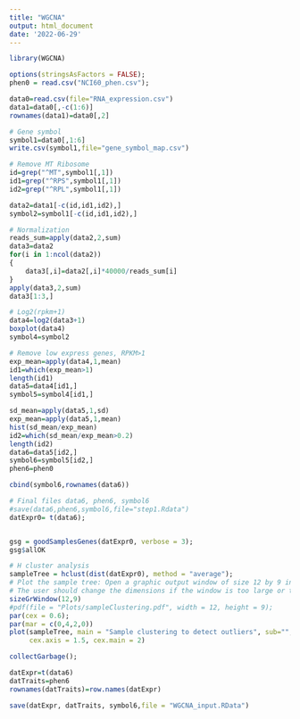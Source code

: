 ```yaml
---
title: "WGCNA"
output: html_document
date: '2022-06-29'
---
```


```r

library(WGCNA)

options(stringsAsFactors = FALSE);
phen0 = read.csv("NCI60_phen.csv");

data0=read.csv(file="RNA_expression.csv")
data1=data0[,-c(1:6)]
rownames(data1)=data0[,2]

# Gene symbol
symbol1=data0[,1:6]
write.csv(symbol1,file="gene_symbol_map.csv")

# Remove MT Ribosome
id=grep("^MT",symbol1[,1])
id1=grep("^RPS",symbol1[,1])
id2=grep("^RPL",symbol1[,1])

data2=data1[-c(id,id1,id2),]
symbol2=symbol1[-c(id,id1,id2),]

```

```r
# Normalization
reads_sum=apply(data2,2,sum)
data3=data2
for(i in 1:ncol(data2))
{
	data3[,i]=data2[,i]*40000/reads_sum[i]
}
apply(data3,2,sum)
data3[1:3,]

```

```r

# Log2(rpkm+1)
data4=log2(data3+1)
boxplot(data4)
symbol4=symbol2

```

```r

# Remove low express genes, RPKM>1
exp_mean=apply(data4,1,mean)
id1=which(exp_mean>1)
length(id1)
data5=data4[id1,]
symbol5=symbol4[id1,]

sd_mean=apply(data5,1,sd)
exp_mean=apply(data5,1,mean)
hist(sd_mean/exp_mean)
id2=which(sd_mean/exp_mean>0.2)
length(id2)
data6=data5[id2,]
symbol6=symbol5[id2,]
phen6=phen0

cbind(symbol6,rownames(data6))

# Final files data6, phen6, symbol6
#save(data6,phen6,symbol6,file="step1.Rdata")
datExpr0= t(data6);


gsg = goodSamplesGenes(datExpr0, verbose = 3);
gsg$allOK

```

```r

# H cluster analysis
sampleTree = hclust(dist(datExpr0), method = "average");
# Plot the sample tree: Open a graphic output window of size 12 by 9 inches
# The user should change the dimensions if the window is too large or too small.
sizeGrWindow(12,9)
#pdf(file = "Plots/sampleClustering.pdf", width = 12, height = 9);
par(cex = 0.6);
par(mar = c(0,4,2,0))
plot(sampleTree, main = "Sample clustering to detect outliers", sub="", xlab="", cex.lab = 1.5,
     cex.axis = 1.5, cex.main = 2)

```

```r

collectGarbage();

datExpr=t(data6)
datTraits=phen6
rownames(datTraits)=row.names(datExpr)

save(datExpr, datTraits, symbol6,file = "WGCNA_input.RData")

```


